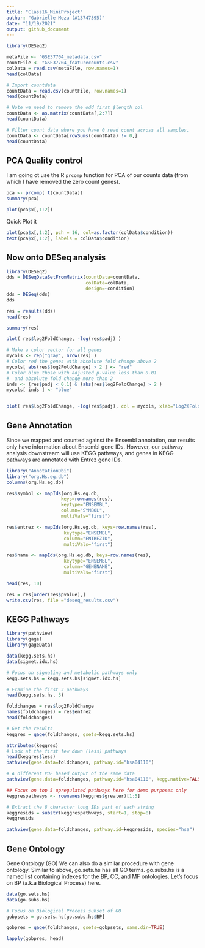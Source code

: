 ```yaml
---
title: "Class16_MiniProject"
author: "Gabrielle Meza (A13747395)"
date: "11/19/2021"
output: github_document
---
```

```r
library(DESeq2)
```

```r
metaFile <- "GSE37704_metadata.csv"
countFile <- "GSE37704_featurecounts.csv"
colData = read.csv(metaFile, row.names=1)
head(colData)

# Import countdata
countData = read.csv(countFile, row.names=1)
head(countData)
```

```r
# Note we need to remove the odd first $length col
countData <- as.matrix(countData[,2:7])
head(countData)
```

```r
# Filter count data where you have 0 read count across all samples.
countData <- countData[rowSums(countData) != 0,]
head(countData)

```

## PCA Quality control 

I am going ot use the R `prcomp` function for PCA of our counts data (from which I have removed the zero count genes).

```r
pca <- prcomp( t(countData))
summary(pca)
```

```r
plot(pca$x[,1:2])
```

Quick Plot it 

```r
plot(pca$x[,1:2], pch = 16, col=as.factor(colData$condition))
text(pca$x[,1:2], labels = colData$condition)
```

## Now onto DESeq analysis

```r
library(DESeq2)
dds = DESeqDataSetFromMatrix(countData=countData,
                             colData=colData,
                             design=~condition)
dds = DESeq(dds)
dds
```

```r
res = results(dds)
head(res)
```

```r
summary(res)
```

```r
plot( res$log2FoldChange, -log(res$padj) )
```

```r
# Make a color vector for all genes
mycols <- rep("gray", nrow(res) )
# Color red the genes with absolute fold change above 2
mycols[ abs(res$log2FoldChange) > 2 ] <- "red"
# Color blue those with adjusted p-value less than 0.01
#  and absolute fold change more than 2
inds <- (res$padj < 0.1) & (abs(res$log2FoldChange) > 2 )
mycols[ inds ] <- "blue"


plot( res$log2FoldChange, -log(res$padj), col = mycols, xlab="Log2(FoldChange)", ylab="-Log(P-value)" )
```

## Gene Annotation 

Since we mapped and counted against the Ensembl annotation, our results only have information about Ensembl gene IDs. However, our pathway analysis downstream will use KEGG pathways, and genes in KEGG pathways are annotated with Entrez gene IDs.

```r
library("AnnotationDbi")
library("org.Hs.eg.db")
columns(org.Hs.eg.db)
```

```r
res$symbol <- mapIds(org.Hs.eg.db,
                    keys=rownames(res), 
                    keytype="ENSEMBL",
                    column="SYMBOL",
                    multiVals="first")

res$entrez <- mapIds(org.Hs.eg.db, keys=row.names(res),
                     keytype="ENSEMBL",
                     column="ENTREZID",
                     multiVals="first")

res$name <- mapIds(org.Hs.eg.db, keys=row.names(res),
                     keytype="ENSEMBL",
                     column="GENENAME",
                     multiVals="first")

head(res, 10)
```

```r
res = res[order(res$pvalue),]
write.csv(res, file ="deseq_results.csv")
```


## KEGG Pathways

```r
library(pathview)
library(gage)
library(gageData)
```

```r
data(kegg.sets.hs)
data(sigmet.idx.hs)

# Focus on signaling and metabolic pathways only
kegg.sets.hs = kegg.sets.hs[sigmet.idx.hs]

# Examine the first 3 pathways
head(kegg.sets.hs, 3)
```

```r
foldchanges = res$log2FoldChange
names(foldchanges) = res$entrez
head(foldchanges)
```

```r
# Get the results
keggres = gage(foldchanges, gsets=kegg.sets.hs)
```

```r
attributes(keggres)
# Look at the first few down (less) pathways
head(keggres$less)
pathview(gene.data=foldchanges, pathway.id="hsa04110")
```


```r
# A different PDF based output of the same data
pathview(gene.data=foldchanges, pathway.id="hsa04110", kegg.native=FALSE)
```

```r
## Focus on top 5 upregulated pathways here for demo purposes only
keggrespathways <- rownames(keggres$greater)[1:5]

# Extract the 8 character long IDs part of each string
keggresids = substr(keggrespathways, start=1, stop=8)
keggresids
```

```r
pathview(gene.data=foldchanges, pathway.id=keggresids, species="hsa")
```

## Gene Ontology 

Gene Ontology (GO)
We can also do a similar procedure with gene ontology. Similar to above, go.sets.hs has all GO terms. go.subs.hs is a named list containing indexes for the BP, CC, and MF ontologies. Let’s focus on BP (a.k.a Biological Process) here.


```r
data(go.sets.hs)
data(go.subs.hs)

# Focus on Biological Process subset of GO
gobpsets = go.sets.hs[go.subs.hs$BP]

gobpres = gage(foldchanges, gsets=gobpsets, same.dir=TRUE)

lapply(gobpres, head)
```

